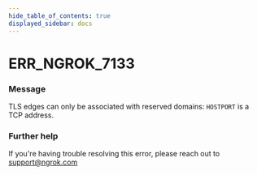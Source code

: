 ```yaml
---
hide_table_of_contents: true
displayed_sidebar: docs
---
```



# ERR_NGROK_7133

### Message

TLS edges can only be associated with reserved domains: `HOSTPORT` is a TCP address.

### Further help

If you're having trouble resolving this error, please reach out to [support@ngrok.com](mailto:support@ngrok.com?subject=Help%20with%20ERR_NGROK_7133)

<ErrorDetails error="err_ngrok_7133" />

